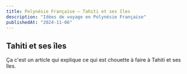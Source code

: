 ```yaml
---
title: Polynésie Française — Tahiti et ses îles
description: "Idées de voyage en Polynésie Française" 
publishedAt: "2024-11-06"
---
```


## Tahiti et ses îles

Ça c'est un article qui explique ce qui est chouette à faire à Tahiti et ses îles.

